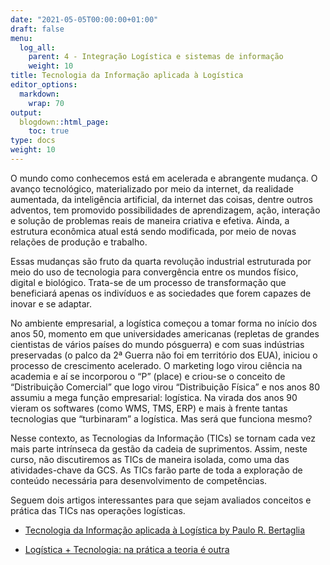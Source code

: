 ```yaml
---
date: "2021-05-05T00:00:00+01:00"
draft: false
menu:
  log_all:
    parent: 4 - Integração Logística e sistemas de informação
    weight: 10
title: Tecnologia da Informação aplicada à Logística
editor_options: 
  markdown: 
    wrap: 70
output: 
  blogdown::html_page:
    toc: true
type: docs
weight: 10
---
```


O mundo como conhecemos está em acelerada e abrangente mudança. O avanço tecnológico, materializado por meio da internet, da realidade aumentada, da inteligência artificial, da internet das coisas, dentre outros adventos, tem promovido possibilidades de aprendizagem, ação, interação e solução de problemas reais de maneira criativa e efetiva. Ainda, a estrutura econômica atual está sendo modificada, por meio de novas relações de produção e trabalho. 

Essas mudanças são fruto da quarta revolução industrial estruturada por meio do uso de tecnologia para convergência entre os mundos físico, digital e biológico. Trata-se de um processo de transformação que beneficiará apenas os indivíduos e as sociedades que forem capazes de inovar e se adaptar. 

No ambiente empresarial, a logística começou a tomar forma no início dos anos 50, momento em que universidades americanas (repletas de grandes cientistas de vários países do mundo pósguerra) e com suas indústrias preservadas (o palco da 2ª Guerra não foi em território dos EUA), iniciou o processo de crescimento acelerado. O marketing logo virou ciência na academia e aí se incorporou o “P” (place) e criou-se o conceito de “Distribuição Comercial” que logo virou “Distribuição Física” e nos anos 80 assumiu a mega função empresarial: logística. Na virada dos anos 90 vieram os softwares (como WMS, TMS, ERP) e mais à frente tantas tecnologias que “turbinaram” a logística. Mas será que
funciona mesmo?

Nesse contexto, as Tecnologias da Informação (TICs) se tornam cada vez mais parte intrínseca da gestão da cadeia de suprimentos. Assim, neste curso, não discutiremos as TICs de maneira isolada, como uma das atividades-chave da GCS. As TICs farão parte de toda a exploração de conteúdo necessária para desenvolvimento de competências. 

Seguem dois artigos interessantes para que sejam avaliados conceitos e prática das TICs nas operações logísticas. 

- [Tecnologia da Informação aplicada à Logística by Paulo R. Bertaglia](https://github.com/retaoliveira/relements/raw/main/texto/ti2013.pdf)

- [Logística + Tecnologia: na prática a teoria é outra](https://github.com/retaoliveira/relements/raw/main/texto/ti_pratica.pdf)
